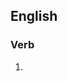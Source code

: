 {{also|incubâtes}}

==English==

===Verb===
{{head|en|verb form}}

# {{en-third-person singular of|incubate}}